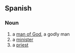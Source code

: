 ==Spanish==

===Noun===
{{es-noun|m|head=[[hombre]] [[de]] [[Dios]]|hombres de Dios}}

# a [[man of God]], a godly man
# a [[minister]]
# a [[priest]]
